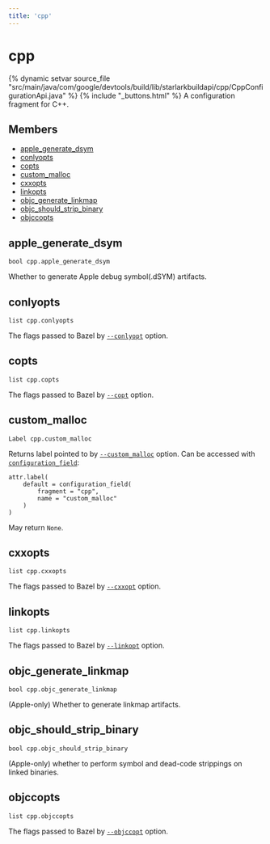 ```yaml
---
title: 'cpp'
---
```


# cpp

{% dynamic setvar source_file "src/main/java/com/google/devtools/build/lib/starlarkbuildapi/cpp/CppConfigurationApi.java" %}
{% include "\_buttons.html" %}
A configuration fragment for C++.

## Members

- [apple_generate_dsym](#apple_generate_dsym)
- [conlyopts](#conlyopts)
- [copts](#copts)
- [custom_malloc](#custom_malloc)
- [cxxopts](#cxxopts)
- [linkopts](#linkopts)
- [objc_generate_linkmap](#objc_generate_linkmap)
- [objc_should_strip_binary](#objc_should_strip_binary)
- [objccopts](#objccopts)

## apple_generate_dsym

``` rule-signature
bool cpp.apple_generate_dsym
```

Whether to generate Apple debug symbol(.dSYM) artifacts.

## conlyopts

``` rule-signature
list cpp.conlyopts
```

The flags passed to Bazel by [`--conlyopt`](/docs/user-manual#flag--conlyopt) option.

## copts

``` rule-signature
list cpp.copts
```

The flags passed to Bazel by [`--copt`](/docs/user-manual#flag--copt) option.

## custom_malloc

``` rule-signature
Label cpp.custom_malloc
```

Returns label pointed to by [`--custom_malloc`](/docs/user-manual#flag--custom_malloc) option. Can be accessed with [`configuration_field`](../globals/bzl.html#configuration_field):  

    attr.label(
        default = configuration_field(
            fragment = "cpp",
            name = "custom_malloc"
        )
    )

May return `None`.

## cxxopts

``` rule-signature
list cpp.cxxopts
```

The flags passed to Bazel by [`--cxxopt`](/docs/user-manual#flag--cxxopt) option.

## linkopts

``` rule-signature
list cpp.linkopts
```

The flags passed to Bazel by [`--linkopt`](/docs/user-manual#flag--linkopt) option.

## objc_generate_linkmap

``` rule-signature
bool cpp.objc_generate_linkmap
```

(Apple-only) Whether to generate linkmap artifacts.

## objc_should_strip_binary

``` rule-signature
bool cpp.objc_should_strip_binary
```

(Apple-only) whether to perform symbol and dead-code strippings on linked binaries.

## objccopts

``` rule-signature
list cpp.objccopts
```

The flags passed to Bazel by [`--objccopt`](/docs/user-manual#flag--objccopt) option.
